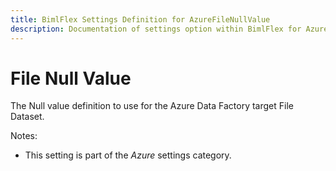 ```yaml
---
title: BimlFlex Settings Definition for AzureFileNullValue
description: Documentation of settings option within BimlFlex for AzureFileNullValue
---
```

<head>
  <meta name="varigenceProduct" content="BimlFlex"></meta>
  <meta name="varigenceArticleType" content="Reference"></meta>
</head>

# File Null Value

The Null value definition to use for the Azure Data Factory target File Dataset.

Notes:

* This setting is part of the *Azure* settings category.

